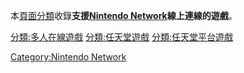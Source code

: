 本[[維基百科:頁面分類|頁面分類]]收錄'''支援[[Nintendo_Network|Nintendo Network]]線上連線的遊戲'''。

[[分類:多人在線遊戲|分類:多人在線遊戲]]
[[分類:任天堂遊戲|分類:任天堂遊戲]]
[[Category:Nintendo_Network|Category:Nintendo Network]]
[[分類:任天堂平台遊戲|分類:任天堂平台遊戲]]